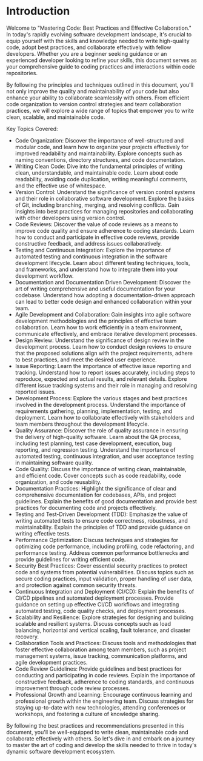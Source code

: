# Introduction

Welcome to "Mastering Code: Best Practices and Effective Collaboration." In today's rapidly evolving software development landscape, it's crucial to equip yourself with the skills and knowledge needed to write high-quality code, adopt best practices, and collaborate effectively with fellow developers. Whether you are a beginner seeking guidance or an experienced developer looking to refine your skills, this document serves as your comprehensive guide to coding practices and interactions within code repositories.

By following the principles and techniques outlined in this document, you'll not only improve the quality and maintainability of your code but also enhance your ability to collaborate seamlessly with others. From efficient code organization to version control strategies and team collaboration practices, we will explore a wide range of topics that empower you to write clean, scalable, and maintainable code.

Key Topics Covered:

- Code Organization: Discover the importance of well-structured and modular code, and learn how to organize your projects effectively for improved readability and maintainability. Explore concepts such as naming conventions, directory structures, and code documentation.
- Writing Clean Code: Dive into the fundamental principles of writing clean, understandable, and maintainable code. Learn about code readability, avoiding code duplication, writing meaningful comments, and the effective use of whitespace.
- Version Control: Understand the significance of version control systems and their role in collaborative software development. Explore the basics of Git, including branching, merging, and resolving conflicts. Gain insights into best practices for managing repositories and collaborating with other developers using version control.
- Code Reviews: Discover the value of code reviews as a means to improve code quality and ensure adherence to coding standards. Learn how to conduct and participate in effective code reviews, provide constructive feedback, and address issues collaboratively.
- Testing and Continuous Integration: Explore the importance of automated testing and continuous integration in the software development lifecycle. Learn about different testing techniques, tools, and frameworks, and understand how to integrate them into your development workflow.
- Documentation and Documentation Driven Development: Discover the art of writing comprehensive and useful documentation for your codebase. Understand how adopting a documentation-driven approach can lead to better code design and enhanced collaboration within your team.
- Agile Development and Collaboration: Gain insights into agile software development methodologies and the principles of effective team collaboration. Learn how to work efficiently in a team environment, communicate effectively, and embrace iterative development processes.
- Design Review: Understand the significance of design review in the development process. Learn how to conduct design reviews to ensure that the proposed solutions align with the project requirements, adhere to best practices, and meet the desired user experience.
- Issue Reporting: Learn the importance of effective issue reporting and tracking. Understand how to report issues accurately, including steps to reproduce, expected and actual results, and relevant details. Explore different issue tracking systems and their role in managing and resolving reported issues.
- Development Process: Explore the various stages and best practices involved in the development process. Understand the importance of requirements gathering, planning, implementation, testing, and deployment. Learn how to collaborate effectively with stakeholders and team members throughout the development lifecycle.
- Quality Assurance: Discover the role of quality assurance in ensuring the delivery of high-quality software. Learn about the QA process, including test planning, test case development, execution, bug reporting, and regression testing. Understand the importance of automated testing, continuous integration, and user acceptance testing in maintaining software quality.
- Code Quality: Discuss the importance of writing clean, maintainable, and efficient code. Cover concepts such as code readability, code organization, and code reusability.
- Documentation Practices: Highlight the significance of clear and comprehensive documentation for codebases, APIs, and project guidelines. Explain the benefits of good documentation and provide best practices for documenting code and projects effectively.
- Testing and Test-Driven Development (TDD): Emphasize the value of writing automated tests to ensure code correctness, robustness, and maintainability. Explain the principles of TDD and provide guidance on writing effective tests.
- Performance Optimization: Discuss techniques and strategies for optimizing code performance, including profiling, code refactoring, and performance testing. Address common performance bottlenecks and provide guidelines for writing efficient code.
- Security Best Practices: Cover essential security practices to protect code and systems from potential vulnerabilities. Discuss topics such as secure coding practices, input validation, proper handling of user data, and protection against common security threats.
- Continuous Integration and Deployment (CI/CD): Explain the benefits of CI/CD pipelines and automated deployment processes. Provide guidance on setting up effective CI/CD workflows and integrating automated testing, code quality checks, and deployment processes.
- Scalability and Resilience: Explore strategies for designing and building scalable and resilient systems. Discuss concepts such as load balancing, horizontal and vertical scaling, fault tolerance, and disaster recovery.
- Collaboration Tools and Practices: Discuss tools and methodologies that foster effective collaboration among team members, such as project management systems, issue tracking, communication platforms, and agile development practices.
- Code Review Guidelines: Provide guidelines and best practices for conducting and participating in code reviews. Explain the importance of constructive feedback, adherence to coding standards, and continuous improvement through code review processes.
- Professional Growth and Learning: Encourage continuous learning and professional growth within the engineering team. Discuss strategies for staying up-to-date with new technologies, attending conferences or workshops, and fostering a culture of knowledge sharing.

By following the best practices and recommendations presented in this document, you'll be well-equipped to write clean, maintainable code and collaborate effectively with others. So let's dive in and embark on a journey to master the art of coding and develop the skills needed to thrive in today's dynamic software development ecosystem.